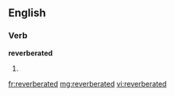 ==English==

===Verb===
'''reverberated'''

# {{past of|[[reverberate]]}}

[[fr:reverberated]]
[[mg:reverberated]]
[[vi:reverberated]]